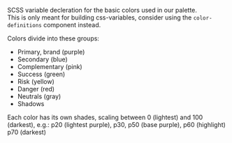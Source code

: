 SCSS variable decleration for the basic colors used in our palette.  
This is only meant for building css-variables, consider using the `color-definitions` component instead.

Colors divide into these groups:

- Primary, brand (purple)
- Secondary (blue)
- Complementary (pink)
- Success (green)
- Risk (yellow)
- Danger (red)
- Neutrals (gray)
- Shadows

Each color has its own shades, scaling between 0 (lightest) and 100 (darkest),
e.g.: p20 (lightest purple), p30, p50 (base purple), p60 (highlight) p70 (darkest)
